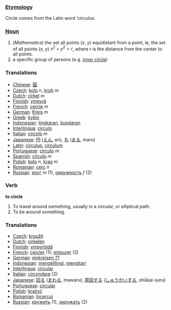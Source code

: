 === [[Etymology]] ===

Circle comes from the Latin word '''circulus''.

=== [[Noun]] ===

#(''Mathematics'') the set all points (''x'', ''y'') equidistant from a point, ie, the set of all points (''x'', ''y'') <math> x^2 + y^2 = r </math>, where <math> r </math> is the distance from the center to all points.
# a specific group of persons (e.g. [[inner circle]])

=== Translations ===
*[[Chinese]]: [[圓]]
*[[Czech]]: [[kolo]] ''n'', [[kruh]] ''m''
*[[Dutch]]: [[cirkel]] ''m''
*[[Finnish]]: [[ympyrä]]
*[[French]]: [[cercle]] ''m''
*[[German]]: [[Kreis]] ''m''
*[[Greek]]: [[kyklo]]
*[[Indonesian]]: [[lingkar|lingkaran]], [[bundar|bundaran]]
*[[Interlingua]]: [[circulo]]
*[[Italian]]: [[circolo]] ''m''
*[[Japanese]]: [[円]] ([[えん]], en), [[丸]] ([[まる]], maru)
*[[Latin]]: [[circulus]], [[circulum]]
*[[Portuguese]]: [[círculo]] ''m''
*[[Spanish]]: [[círculo]] ''m''
*[[Polish]]: [[koło]] ''n'', [[krąg]] ''m''
*[[Romanian]]: [[cerc]] ''n''
*[[Russian]]: [[круг]] ''m'' (1), [[окружность]] ''f'' (2)

=== Verb ===

'''to circle'''

#To travel around something, usually in a circular, or elliptical path.
#To be around something.

=== Translations ===
*[[Czech]]: [[kroužit]]
*[[Dutch]]: [[cirkelen]]
*[[Finnish]]: [[ympyröidä]]
*[[French]]: [[cercler]] (1); [[entourer]] (2)
*[[German]]: [[einkreisen ??]]
*[[Indonesian]]: [[keliling|mengelilingi]], [[kitar|mengitari]]
*[[Interlingua]]: [[circular]]
*[[Italian]]: [[circondare]] (2)
*[[Japanese]]: [[回る]] ([[まわる]], mawaru), [[周回]]する ([[しゅうかい]]する, shūkai-suru)
*[[Portuguese]]: [[circular]]
*[[Polish]]: [[krążyć]]
*[[Romanian]]: [[încercui]]
*[[Russian]]: [[кружить]] (1), [[окружать]] (2)